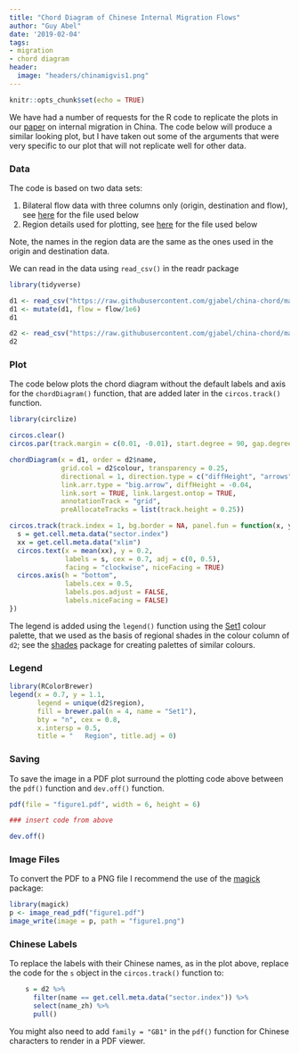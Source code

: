 ```yaml
---
title: "Chord Diagram of Chinese Internal Migration Flows"
author: "Guy Abel"
date: '2019-02-04'
tags:
- migration
- chord diagram
header:
  image: "headers/chinamigvis1.png"
---
```


```r
knitr::opts_chunk$set(echo = TRUE)
```

We have had a number of requests for the R code to replicate the plots in our [paper](https://guyabel.com/publication/china-internal-migration-2010-15/) on internal migration in China. The code below will produce a similar looking plot, but I have taken out some of the arguments that were very specific to our plot that will not replicate well for other data. 

### Data

The code is based on two data sets:

1. Bilateral flow data with three columns only (origin, destination and flow), see [here](https://github.com/gjabel/china-chord/blob/master/flow.csv) for the file used below
2. Region details used for plotting, see [here](https://github.com/gjabel/china-chord/blob/master/region.csv) for the file used below

Note, the names in the region data are the same as the ones used in the origin and destination data. 

We can read in the data using `read_csv()` in the readr package
```r
library(tidyverse)

d1 <- read_csv("https://raw.githubusercontent.com/gjabel/china-chord/master/flow.csv") 
d1 <- mutate(d1, flow = flow/1e6)
d1

d2 <- read_csv("https://raw.githubusercontent.com/gjabel/china-chord/master/region.csv")
d2
```

### Plot

The code below plots the chord diagram without the default labels and axis for the `chordDiagram()` function, that are added later in the `circos.track()` function.

```r
library(circlize)

circos.clear()
circos.par(track.margin = c(0.01, -0.01), start.degree = 90, gap.degree = d2$gap)

chordDiagram(x = d1, order = d2$name, 
             grid.col = d2$colour, transparency = 0.25,
             directional = 1, direction.type = c("diffHeight", "arrows"),
             link.arr.type = "big.arrow", diffHeight = -0.04, 
             link.sort = TRUE, link.largest.ontop = TRUE, 
             annotationTrack = "grid",
             preAllocateTracks = list(track.height = 0.25))

circos.track(track.index = 1, bg.border = NA, panel.fun = function(x, y) {
  s = get.cell.meta.data("sector.index")
  xx = get.cell.meta.data("xlim")
  circos.text(x = mean(xx), y = 0.2, 
              labels = s, cex = 0.7, adj = c(0, 0.5),
              facing = "clockwise", niceFacing = TRUE)
  circos.axis(h = "bottom",
              labels.cex = 0.5,
              labels.pos.adjust = FALSE,
              labels.niceFacing = FALSE)
})
```

The legend is added using the `legend()` function using the [Set1](http://colorbrewer2.org/#type=qualitative&scheme=Set1&n=4]) colour palette, that we used as the basis of regional shades in the colour column of `d2`; see the [shades]([https://cran.r-project.org/web/packages/shades/index.html]) package for creating palettes of similar colours.

### Legend

```r
library(RColorBrewer)
legend(x = 0.7, y = 1.1, 
       legend = unique(d2$region), 
       fill = brewer.pal(n = 4, name = "Set1"), 
       bty = "n", cex = 0.8,
       x.intersp = 0.5, 
       title = "   Region", title.adj = 0) 
```

### Saving

To save the image in a PDF plot surround the plotting code above between the `pdf()` function and `dev.off()` function. 

```r
pdf(file = "figure1.pdf", width = 6, height = 6)

### insert code from above

dev.off()
```

### Image Files

To convert the PDF to a PNG file I recommend the use of the [magick](https://cran.r-project.org/web/packages/magick/) package:

```r
library(magick)
p <- image_read_pdf("figure1.pdf")
image_write(image = p, path = "figure1.png")
```

### Chinese Labels

To replace the labels with their Chinese names, as in the plot above, replace the code for the `s` object in the `circos.track()` function to:

```r
    s = d2 %>% 
      filter(name == get.cell.meta.data("sector.index")) %>%
      select(name_zh) %>%
      pull()
```

You might also need to add `family = "GB1"` in the `pdf()` function for Chinese characters to render in a PDF viewer.